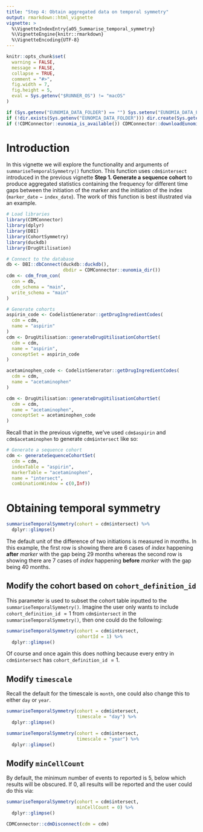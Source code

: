 ```yaml
---
title: "Step 4: Obtain aggregated data on temporal symmetry"
output: rmarkdown::html_vignette
vignette: >
  %\VignetteIndexEntry{a05_Summarise_temporal_symmetry}
  %\VignetteEngine{knitr::rmarkdown}
  %\VignetteEncoding{UTF-8}
---
```


```r
knitr::opts_chunk$set(
  warning = FALSE,
  message = FALSE,
  collapse = TRUE,
  comment = "#>",
  fig.width = 7,
  fig.height = 5,
  eval = Sys.getenv("$RUNNER_OS") != "macOS"
)
```

```r
if (Sys.getenv("EUNOMIA_DATA_FOLDER") == "") Sys.setenv("EUNOMIA_DATA_FOLDER" = tempdir())
if (!dir.exists(Sys.getenv("EUNOMIA_DATA_FOLDER"))) dir.create(Sys.getenv("EUNOMIA_DATA_FOLDER"))
if (!CDMConnector::eunomia_is_available()) CDMConnector::downloadEunomiaData()
```

# Introduction
In this vignette we will explore the functionality and arguments of `summariseTemporalSymmetry()` function. This function uses `cdm$intersect` introduced in the previous vignette **Step 1. Generate a sequence cohort** to produce aggregated statistics containing the frequency for different time gaps between the initiation of the marker and the initiation of the index (`marker_date` $-$ `index_date`). The work of this function is best illustrated via an example. 

```r
# Load libraries
library(CDMConnector)
library(dplyr)
library(DBI)
library(CohortSymmetry)
library(duckdb)
library(DrugUtilisation)

# Connect to the database
db <- DBI::dbConnect(duckdb::duckdb(), 
                     dbdir = CDMConnector::eunomia_dir())
cdm <- cdm_from_con(
  con = db,
  cdm_schema = "main",
  write_schema = "main"
)

# Generate cohorts
aspirin_code <- CodelistGenerator::getDrugIngredientCodes(
  cdm = cdm, 
  name = "aspirin"
)
cdm <- DrugUtilisation::generateDrugUtilisationCohortSet(
  cdm = cdm,
  name = "aspirin",
  conceptSet = aspirin_code
)

acetaminophen_code <- CodelistGenerator::getDrugIngredientCodes(
  cdm = cdm, 
  name = "acetaminophen"
)

cdm <- DrugUtilisation::generateDrugUtilisationCohortSet(
  cdm = cdm,
  name = "acetaminophen",
  conceptSet = acetaminophen_code
)
```

Recall that in the previous vignette, we've used `cdm$aspirin` and `cdm$acetaminophen` to generate `cdm$intersect` like so:

```r
# Generate a sequence cohort
cdm <- generateSequenceCohortSet(
  cdm = cdm,
  indexTable = "aspirin",
  markerTable = "acetaminophen",
  name = "intersect",
  combinationWindow = c(0,Inf))
```

# Obtaining temporal symmetry

```r
summariseTemporalSymmetry(cohort = cdm$intersect) %>% 
  dplyr::glimpse()
```

The default unit of the difference of two initiations is measured in months. In this example, the first row is showing there are $6$ cases of *index* happening **after** *marker* with the gap being $29$ months whereas the second row is showing there are $7$ cases of *index* happening **before** *marker* with the gap being $40$ months.

## Modify the cohort based on `cohort_definition_id`

This parameter is used to subset the cohort table inputted to the `summariseTemporalSymmetry()`. Imagine the user only wants to include `cohort_definition_id` $= 1$ from `cdm$intersect` in the `summariseTemporalSymmetry()`, then one could do the following:

```r
summariseTemporalSymmetry(cohort = cdm$intersect,
                          cohortId = 1) %>% 
  dplyr::glimpse()
```

Of course and once again this does nothing because every entry in `cdm$intersect` has `cohort_definition_id` $= 1$.

## Modify `timescale`

Recall the default for the timescale is `month`, one could also change this to either `day` or `year`.

```r
summariseTemporalSymmetry(cohort = cdm$intersect,
                          timescale = "day") %>% 
  dplyr::glimpse()
```

```r
summariseTemporalSymmetry(cohort = cdm$intersect,
                          timescale = "year") %>% 
  dplyr::glimpse()
```

## Modify `minCellCount`

By default, the minimum number of events to reported is 5, below which results will be obscured. If 0, all results will be reported and the user could do this via: 

```r
summariseTemporalSymmetry(cohort = cdm$intersect,
                          minCellCount = 0) %>% 
  dplyr::glimpse()
```

```r
CDMConnector::cdmDisconnect(cdm = cdm)
```
